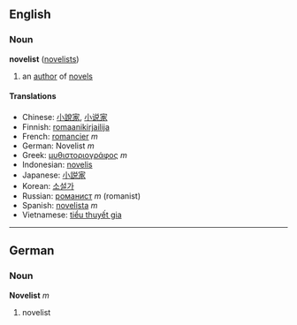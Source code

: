 ==English==
===Noun===
'''novelist''' ([[novelists]])

# an [[author]] of [[novel]]s

====Translations====
*Chinese: [[小說家]], [[小说家]]
*Finnish: [[romaanikirjailija]]
*French: [[romancier]] ''m''
*German: Novelist ''m''
*Greek: [[μυθιστοριογράφος]] ''m''
*Indonesian: [[novelis]]
*Japanese: [[小説家]]
*Korean: [[소설가]]
*Russian: [[романист]] ''m'' (romanist)
*Spanish: [[novelista]] ''m''
*Vietnamese: [[tiểu thuyết gia]]

----

==German==
===Noun===
'''Novelist''' ''m''

# novelist